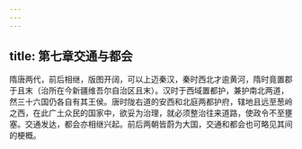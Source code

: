 ```yaml
---
---
---
```

title: 第七章交通与都会
---







隋唐两代，前后相继，版图开阔，可以上迈秦汉，秦时西北才逾黄河，隋时竟置郡于且末（治所在今新疆维吾尔自治区且末）。汉时于西域置都护，兼护南北两道，然三十六国仍各自有其王侯。唐时陇右道的安西和北庭两都护府，辖地且远至葱岭之西，在此广土众民的国家中，欲妥为治理，就必须整治往来道路，使政令不至壅塞。交通发达，都会亦相继兴起。前后两朝皆蔚为大国，交通和都会也可略见其间的梗概。